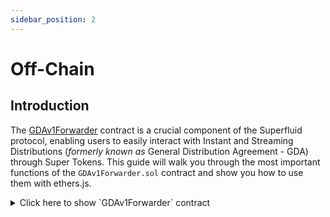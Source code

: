 ```yaml
---
sidebar_position: 2
---
```



# Off-Chain

## Introduction

The [GDAv1Forwarder](https://github.com/superfluid-finance/protocol-monorepo/blob/dev/packages/ethereum-contracts/contracts/utils/GDAv1Forwarder.sol) contract is a crucial component of the Superfluid protocol, enabling users to easily interact with Instant and Streaming Distributions (_formerly known as_ General Distribution Agreement - GDA) through Super Tokens. This guide will walk you through the most important functions of the `GDAv1Forwarder.sol` contract and show you how to use them with ethers.js.

<div>
<details>
<summary>Click here to show `GDAv1Forwarder` contract</summary>
<p>
```solidity
// SPDX-License-Identifier: AGPLv3
pragma solidity 0.8.19;

import {
  ISuperfluid,
  ISuperfluidToken,
} from "../interfaces/superfluid/ISuperfluid.sol";
import { ISuperfluidPool } from "../agreements/gdav1/SuperfluidPool.sol";
import {
  IGeneralDistributionAgreementV1,
  PoolConfig,
} from "../interfaces/agreements/gdav1/IGeneralDistributionAgreementV1.sol";
import { ForwarderBase } from "./ForwarderBase.sol";

/\*\*

- @title GDAv1Forwarder
- @author Superfluid
- The GDAv1Forwarder contract provides an easy to use interface to
- GeneralDistributionAgreementV1 specific functionality of Super Tokens.
- Instances of this contract can operate on the protocol only if configured as "trusted forwarder"
- by protocol governance.
  \*/
  contract GDAv1Forwarder is ForwarderBase {
  IGeneralDistributionAgreementV1 internal immutable \_gda;

      // is tied to a specific instance of host and agreement contracts at deploy time
      constructor(ISuperfluid host) ForwarderBase(host) {
          _gda = IGeneralDistributionAgreementV1(
              address(
                  _host.getAgreementClass(keccak256("org.superfluid-finance.agreements.GeneralDistributionAgreement.v1"))
              )
          );
      }

      /**
       * @dev Creates a new Superfluid Pool.
       * @param token The Super Token address.
       * @param admin The pool admin address.
       * @param config The pool configuration (see PoolConfig in IGeneralDistributionAgreementV1.sol)
       * @return success A boolean value indicating whether the pool was created successfully.
       * @return pool The address of the deployed Superfluid Pool
       */
      function createPool(ISuperfluidToken token, address admin, PoolConfig memory config)
          external
          returns (bool success, ISuperfluidPool pool)
      {
          pool = _gda.createPool(token, admin, config);
          success = true;
      }

      /**
       * @dev Updates the units of a pool member.
       * @param pool The Superfluid Pool to update.
       * @param memberAddress The address of the member to update.
       * @param newUnits The new units of the member.
       * @param userData User-specific data.
       */
      function updateMemberUnits(ISuperfluidPool pool, address memberAddress, uint128 newUnits, bytes memory userData)
          external
          returns (bool success)
      {
          bytes memory callData = abi.encodeCall(_gda.updateMemberUnits, (pool, memberAddress, newUnits, new bytes(0)));

          return _forwardBatchCall(address(_gda), callData, userData);
      }

      /**
       * @dev Claims all tokens from the pool.
       * @param pool The Superfluid Pool to claim from.
       * @param memberAddress The address of the member to claim for.
       * @param userData User-specific data.
       */
      function claimAll(ISuperfluidPool pool, address memberAddress, bytes memory userData)
          external
          returns (bool success)
      {
          bytes memory callData = abi.encodeCall(_gda.claimAll, (pool, memberAddress, new bytes(0)));

          return _forwardBatchCall(address(_gda), callData, userData);
      }

      /**
       * @dev Connects a pool member to `pool`.
       * @param pool The Superfluid Pool to connect.
       * @param userData User-specific data.
       * @return A boolean value indicating whether the connection was successful.
       */
      function connectPool(ISuperfluidPool pool, bytes memory userData) external returns (bool) {
          bytes memory callData = abi.encodeCall(_gda.connectPool, (pool, new bytes(0)));

          return _forwardBatchCall(address(_gda), callData, userData);
      }

      /**
       * @dev Disconnects a pool member from `pool`.
       * @param pool The Superfluid Pool to disconnect.
       * @param userData User-specific data.
       * @return A boolean value indicating whether the disconnection was successful.
       */
      function disconnectPool(ISuperfluidPool pool, bytes memory userData) external returns (bool) {
          bytes memory callData = abi.encodeCall(_gda.disconnectPool, (pool, new bytes(0)));

          return _forwardBatchCall(address(_gda), callData, userData);
      }

      /**
       * @dev Tries to distribute `requestedAmount` amount of `token` from `from` to `pool`.
       * @param token The Super Token address.
       * @param from The address from which to distribute tokens.
       * @param pool The Superfluid Pool address.
       * @param requestedAmount The amount of tokens to distribute.
       * @param userData User-specific data.
       * @return A boolean value indicating whether the distribution was successful.
       */
      function distribute(
          ISuperfluidToken token,
          address from,
          ISuperfluidPool pool,
          uint256 requestedAmount,
          bytes memory userData
      ) external returns (bool) {
          bytes memory callData = abi.encodeCall(_gda.distribute, (token, from, pool, requestedAmount, new bytes(0)));

          return _forwardBatchCall(address(_gda), callData, userData);
      }

      /**
       * @dev Tries to distribute flow at `requestedFlowRate` of `token` from `from` to `pool`.
       * @param token The Super Token address.
       * @param from The address from which to distribute tokens.
       * @param pool The Superfluid Pool address.
       * @param requestedFlowRate The flow rate of tokens to distribute.
       * @param userData User-specific data.
       * @return A boolean value indicating whether the distribution was successful.
       */
      function distributeFlow(
          ISuperfluidToken token,
          address from,
          ISuperfluidPool pool,
          int96 requestedFlowRate,
          bytes memory userData
      ) external returns (bool) {
          bytes memory callData =
              abi.encodeCall(_gda.distributeFlow, (token, from, pool, requestedFlowRate, new bytes(0)));

          return _forwardBatchCall(address(_gda), callData, userData);
      }

      /**
       * @dev Checks if the specified account is a pool.
       * @param token The Super Token address.
       * @param account The account address to check.
       * @return A boolean value indicating whether the account is a pool.
       */
      function isPool(ISuperfluidToken token, address account) external view virtual returns (bool) {
          return _gda.isPool(token, account);
      }

      /**
       * @dev Gets the GDA net flow rate for the specified account.
       * @param token The Super Token address.
       * @param account The account address.
       * @return The gda net flow rate for the account.
       */
      function getNetFlow(ISuperfluidToken token, address account) external view returns (int96) {
          return _gda.getNetFlow(token, account);
      }

      /**
       * @dev Gets the flow rate of tokens between the specified accounts.
       * @param token The Super Token address.
       * @param from The sender address.
       * @param to The receiver address (the pool address).
       * @return The flow distribution flow rate
       */
      function getFlowDistributionFlowRate(ISuperfluidToken token, address from, ISuperfluidPool to)
          external
          view
          returns (int96)
      {
          return _gda.getFlowRate(token, from, to);
      }

      /**
       * @dev Gets the pool adjustment flow rate for the specified pool.
       * @param pool The pool address.
       * @return The pool adjustment flow rate.
       */
      function getPoolAdjustmentFlowRate(address pool) external view virtual returns (int96) {
          return _gda.getPoolAdjustmentFlowRate(pool);
      }

      /**
       * @dev Estimates the actual flow rate for flow distribution to the specified pool.
       * @param token The Super Token address.
       * @param from The sender address.
       * @param to The pool address.
       * @param requestedFlowRate The requested flow rate.
       * @return actualFlowRate
       * @return totalDistributionFlowRate
       */
      function estimateFlowDistributionActualFlowRate(
          ISuperfluidToken token,
          address from,
          ISuperfluidPool to,
          int96 requestedFlowRate
      ) external view returns (int96 actualFlowRate, int96 totalDistributionFlowRate) {
          return _gda.estimateFlowDistributionActualFlowRate(token, from, to, requestedFlowRate);
      }

      /**
       * @dev Estimates the actual amount for distribution to the specified pool.
       * @param token The Super Token address.
       * @param from The sender address.
       * @param to The pool address.
       * @param requestedAmount The requested amount.
       * @return actualAmount The actual amount for distribution.
       */
      function estimateDistributionActualAmount(
          ISuperfluidToken token,
          address from,
          ISuperfluidPool to,
          uint256 requestedAmount
      ) external view returns (uint256 actualAmount) {
          return _gda.estimateDistributionActualAmount(token, from, to, requestedAmount);
      }

      /**
       * @dev Checks if the specified member is connected to the pool.
       * @param pool The Superfluid Pool address.
       * @param member The member address.
       * @return A boolean value indicating whether the member is connected to the pool.
       */
      function isMemberConnected(ISuperfluidPool pool, address member) external view returns (bool) {
          return _gda.isMemberConnected(pool, member);
      }

      /**
       * @dev Gets the pool adjustment flow information for the specified pool.
       * @param pool The pool address.
       * @return The pool admin, pool ID, and pool adjustment flow rate.
       */
      function getPoolAdjustmentFlowInfo(ISuperfluidPool pool) external view virtual returns (address, bytes32, int96) {
          return _gda.getPoolAdjustmentFlowInfo(pool);
      }

  }

````
</p>
</details>
</div>

## Setup and Connection

To interact with the CFAv1Forwarder contract, you'll first need to set up your project environment.

### Installation

Install the necessary packages for either ethers.js or wagmi, depending on your preference.

<Tabs
  defaultValue="ethers"
  values={[
    { label: 'Ethers.js', value: 'ethers'},
    { label: 'Wagmi', value: 'wagmi'},
  ]}>

<TabItem value="ethers">

```bash
npm install ethers
````

</TabItem> <TabItem value="wagmi">

```bash
npm install wagmi ethers
```

</TabItem> </Tabs>

### Connecting to the Contract

After installing the necessary packages, connect to the Ethereum blockchain using a provider and sign transactions with a signer.

<Tabs defaultValue="ethers" values={[ { label: 'Ethers.js', value: 'ethers'}, { label: 'Wagmi', value: 'wagmi'}, ]}>

<TabItem value="ethers">

```javascript
import { ethers } from "ethers";

// Connect to an Ethereum node
const provider = new ethers.providers.JsonRpcProvider("YOUR_RPC_URL");

// Connect to the CFAv1Forwarder contract
const contractAddress = "YOUR_CONTRACT_ADDRESS";
const abi = "YOUR_CONTRACT_ABI";
const cfaForwarder = new ethers.Contract(contractAddress, abi, provider);
```

</TabItem> <TabItem value="wagmi">

```javascript
import { useContract } from "wagmi";
import { ethers } from "ethers";

// Define the contract ABI and address
const abi = "YOUR_CONTRACT_ABI";
const contractAddress = "YOUR_CONTRACT_ADDRESS";

// Use the useContract hook from wagmi
const cfaForwarder = useContract({
  addressOrName: contractAddress,
  contractInterface: abi,
  signerOrProvider: "YOUR_RPC_PROVIDER", // replace with your provider
});
```

</TabItem> </Tabs>

## Key Functions

### 1. `createPool`

Creates a new Superfluid Pool.

- **Parameters**:
  - `token`: Super Token address (ISuperfluidToken).
  - `admin`: Pool admin address.
  - `config`: Pool configuration (PoolConfig).

```javascript
async function createPool(token, admin, config) {
  const tx = await gdaForwarder.createPool(token, admin, config);
  const receipt = await tx.wait();
  return receipt.events.find((event) => event.event === "PoolCreated").args
    .pool;
}
```

### 2. `updateMemberUnits`

Updates the units of a pool member.

* **Parameters**:
    * `pool`: Superfluid Pool address (ISuperfluidPool).
    * `memberAddress`: Address of the member.
    * `newUnits`: New units of the member.
    * `userData`: User-specific data.

```javascript
async function updateMemberUnits(pool, memberAddress, newUnits, userData) {
  const tx = await gdaForwarder.updateMemberUnits(pool, memberAddress, newUnits, userData);
  await tx.wait();
}
```

### 3. `claimAll`

Claims all tokens from the pool.

* **Parameters**:
    * `pool`: Superfluid Pool address (ISuperfluidPool).
    * `memberAddress`: Address of the member.
    * `userData`: User-specific data.

```javascript
async function claimAll(pool, memberAddress, userData) {
  const tx = await gdaForwarder.claimAll(pool, memberAddress, userData);
  await tx.wait();
}
```

### 4. `connectPool`

Connects a pool member to a pool.

* **Parameters**:
    * `pool`: Superfluid Pool address (ISuperfluidPool).
    * `userData`: User-specific data.

```javascript
async function connectPool(pool, userData) {
  const tx = await gdaForwarder.connectPool(pool, userData);
  await tx.wait();
}
```

### 5. `disconnectPool`

Disconnects a pool member from a pool.

* **Parameters**:
    * `pool`: Superfluid Pool address (ISuperfluidPool).
    * `userData`: User-specific data.

```javascript
async function disconnectPool(pool, userData) {
  const tx = await gdaForwarder.disconnectPool(pool, userData);
  await tx.wait();
}
```
---

This guide provides an overview of how to interact with the GDAv1Forwarder contract using ethers.js or Wagmi. For more information, check out the [GDAv1Forwarder Technical Reference](/docs/technical-reference/CFAv1Library)